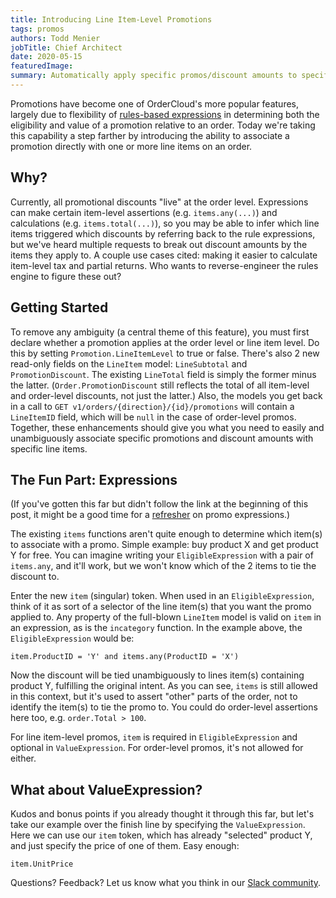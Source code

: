 ```yaml
---
title: Introducing Line Item-Level Promotions
tags: promos
authors: Todd Menier
jobTitle: Chief Architect
date: 2020-05-15
featuredImage: 
summary: Automatically apply specific promos/discount amounts to specific line items
---
```


Promotions have become one of OrderCloud's more popular features, largely due to flexibility of [rules-based expressions](https://ordercloud.io/guides/rule-based-promotion-expressions) in determining both the eligibility and value of a promotion relative to an order. Today we're taking this capability a step farther by introducing the ability to associate a promotion directly with one or more line items on an order.

## Why?

Currently, all promotional discounts "live" at the order level. Expressions can make certain item-level assertions (e.g. `items.any(...)`) and calculations (e.g. `items.total(...)`), so you may be able to infer which line items triggered which discounts by referring back to the rule expressions, but we've heard multiple requests to break out discount amounts by the items they apply to. A couple use cases cited: making it easier to calculate item-level tax and partial returns. Who wants to reverse-engineer the rules engine to figure these out?

## Getting Started

To remove any ambiguity (a central theme of this feature), you must first declare whether a promotion applies at the order level or line item level. Do this by setting `Promotion.LineItemLevel` to true or false. There's also 2 new read-only fields on the `LineItem` model: `LineSubtotal` and `PromotionDiscount`. The existing `LineTotal` field is simply the former minus the latter. (`Order.PromotionDiscount` still reflects the total of all item-level and order-level discounts, not just the latter.) Also, the models you get back in a call to `GET v1/orders/{direction}/{id}/promotions` will contain a `LineItemID` field, which will be `null` in the case of order-level promos. Together, these enhancements should give you what you need to easily and unambiguously associate specific promotions and discount amounts with specific line items.

## The Fun Part: Expressions

(If you've gotten this far but didn't follow the link at the beginning of this post, it might be a good time for a [refresher](https://ordercloud.io/guides/rule-based-promotion-expressions) on promo expressions.)

The existing `items` functions aren't quite enough to determine which item(s) to associate with a promo. Simple example: buy product X and get product Y for free. You can imagine writing your `EligibleExpression` with a pair of `items.any`, and it'll work, but we won't know which of the 2 items to tie the discount to.

Enter the new `item` (singular) token. When used in an `EligibleExpression`, think of it as sort of a selector of the line item(s) that you want the promo applied to. Any property of the full-blown `LineItem` model is valid on `item` in an expression, as is the `incategory` function. In the example above, the `EligibleExpression` would be:

```
item.ProductID = 'Y' and items.any(ProductID = 'X')
```

Now the discount will be tied unambiguously to lines item(s) containing product Y, fulfilling the original intent. As you can see, `items` is still allowed in this context, but it's used to assert "other" parts of the order, not to identify the item(s) to tie the promo to. You could do order-level assertions here too, e.g. `order.Total > 100`.

For line item-level promos, `item` is required in `EligibleExpression` and optional in `ValueExpression`. For order-level promos, it's not allowed for either.

## What about ValueExpression?

Kudos and bonus points if you already thought it through this far, but let's take our example over the finish line by specifying the `ValueExpression`. Here we can use our `item` token, which has already "selected" product Y, and just specify the price of one of them. Easy enough:

```
item.UnitPrice
```

Questions? Feedback? Let us know what you think in our [Slack community](https://ordercloud.io/slack).

